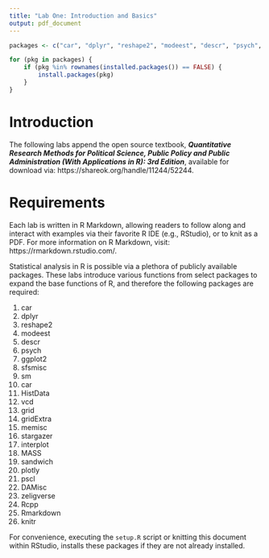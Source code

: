 ```yaml
---
title: "Lab One: Introduction and Basics"
output: pdf_document
---
```


```r

packages <- c("car", "dplyr", "reshape2", "modeest", "descr", "psych", "ggplot2", "sfsmisc", "sm", "car", "HistData", "vcd", "grid", "gridExtra", "memisc", "stargazer", "interplot", "MASS", "sandwich", "plotly", "pscl", "DAMisc", "zeligverse", "Rcpp", "rmarkdown", "knitr")

for (pkg in packages) {
	if (pkg %in% rownames(installed.packages()) == FALSE) {
		install.packages(pkg)
	}
}

```

# Introduction

The following labs append the open source textbook, ___Quantitative Research Methods for Political Science, Public Policy and Public Administration (With Applications in R): 3rd Edition___, available for download via: https://shareok.org/handle/11244/52244.

# Requirements

Each lab is written in R Markdown, allowing readers to follow along and interact with examples via their favorite R IDE (e.g., RStudio), or to knit as a PDF. For more information on R Markdown, visit: https://rmarkdown.rstudio.com/.

Statistical analysis in R is possible via a plethora of publicly available packages. These labs introduce various functions from select packages to expand the base functions of R, and therefore the following packages are required:

1. car
2. dplyr
3. reshape2
4. modeest
5. descr
6. psych
7. ggplot2
8. sfsmisc
9. sm
10. car
11. HistData
12. vcd
13. grid
14. gridExtra
15. memisc
16. stargazer
17. interplot
18. MASS
19. sandwich
20. plotly
21. pscl
22. DAMisc
23. zeligverse
24. Rcpp
25. Rmarkdown
26. knitr

For convenience, executing the `setup.R` script or knitting this document within RStudio, installs these packages if they are not already installed.